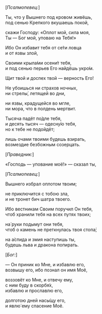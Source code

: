 <R>[*Псалмопевец:*]</R>

Ты, что у Вышнего под кровом живёшь,  
под сенью Крепкого вкушаешь покой,

скажи Господу: «Оплот мой, сила моя,  
Ты — Бог мой, уповаю на Тебя!»

Ибо Он избавит тебя от се́ти ловца  
и от язвы злой,

Своими крыла́ми осени́т тебя,  
и под сенью перьев Его найдёшь укро́м.

Щит твой и доспех твой — 
верность Его!

Не убоишься ни страхов ночных,  
ни стрелы́, летящей во дни,

ни язвы, крадущейся во мгле,  
ни мора, что в полдень мертвит.

Тысяча падёт по́дле тебя,  
и десять тысяч — одесну́ю тебя,  
но к тебе не подойдёт;

лишь очами твоими будешь взирать,  
возмездие безбожным созерцать.

<R>[*Праведник:*]</R>

«Господь — упование моё!» — сказал ты,

<R>[*Псалмопевец:*]</R>

Вышнего избрал оплотом твоим;

не приключится с тобою зла,  
и не тронет бич шатра твоего.

Ибо вестникам Своим поручил Он тебя,  
чтоб хранили тебя на всех путях твоих;

на́ руки подымут они тебя,  
чтоб о камень не преткнулась твоя стопа́;

на а́спида и змия наступишь ты,  
будешь льва и дракона попирать.

<R>[*Бог:*]</R>

— Он приник ко Мне, и избавлю его,  
возвышу его, ибо познал он имя Моё,

воззовёт ко Мне, и отвечу ему,  
с ним буду в скорбя́х,  
избавлю и прославлю его,

долготою дней насы́щу его,  
и явлю́ ему спасение Моё.
